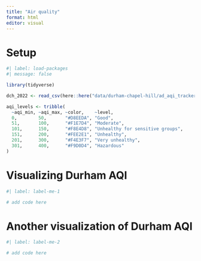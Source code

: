 ```yaml
---
title: "Air quality"
format: html
editor: visual
---
```


# Setup

```r
#| label: load-packages
#| message: false

library(tidyverse)

dch_2022 <- read_csv(here::here("data/durham-chapel-hill/ad_aqi_tracker_data-2022.csv"))

aqi_levels <- tribble(
  ~aqi_min, ~aqi_max, ~color,    ~level,
  0,        50,       "#D8EEDA", "Good",
  51,       100,      "#F1E7D4", "Moderate",
  101,      150,      "#F8E4D8", "Unhealthy for sensitive groups",
  151,      200,      "#FEE2E1", "Unhealthy",
  201,      300,      "#F4E3F7", "Very unhealthy",
  301,      400,      "#F9D0D4", "Hazardous"
)
```

# Visualizing Durham AQI

```r
#| label: label-me-1

# add code here
```

# Another visualization of Durham AQI

```r
#| label: label-me-2

# add code here
```
